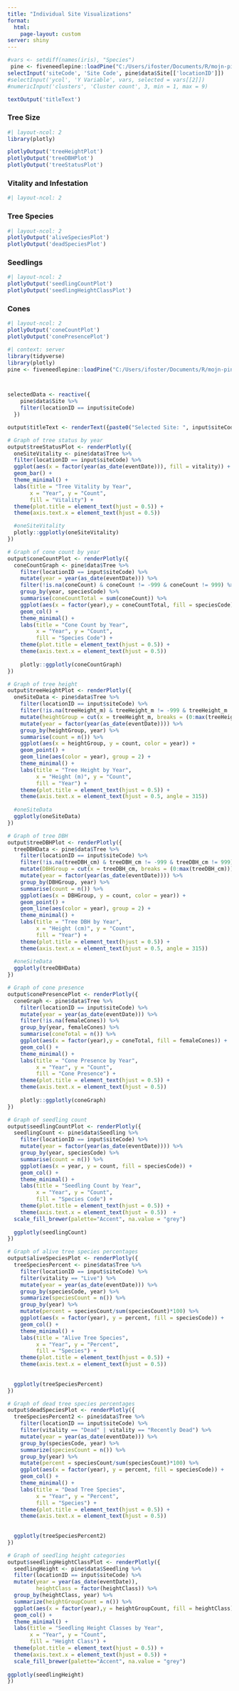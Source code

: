 ```yaml
---
title: "Individual Site Visualizations"
format: 
  html:
    page-layout: custom
server: shiny
---
```


::: {.panel-sidebar}
```r
#vars <- setdiff(names(iris), "Species")
 pine <- fiveneedlepine::loadPine("C:/Users/ifoster/Documents/R/mojn-pine-rpackage/data/FNP_MOJN_Primary_Copy.accdb")
selectInput('siteCode', 'Site Code', pine$data$Site[['locationID']])
#selectInput('ycol', 'Y Variable', vars, selected = vars[[2]])
#numericInput('clusters', 'Cluster count', 3, min = 1, max = 9)
```
:::

::: {.panel-fill}
```r
textOutput('titleText')
```


::: panel-tabset
### Tree Size
```r
#| layout-ncol: 2
library(plotly)

plotlyOutput('treeHeightPlot')
plotlyOutput('treeDBHPlot')
plotlyOutput('treeStatusPlot')


```

### Vitality and Infestation
```r
#| layout-ncol: 2
```


### Tree Species
```r
#| layout-ncol: 2
plotlyOutput('aliveSpeciesPlot')
plotlyOutput('deadSpeciesPlot')
```


### Seedlings
```r
#| layout-ncol: 2
plotlyOutput('seedlingCountPlot')
plotlyOutput('seedlingHeightClassPlot')
```

### Cones
```r
#| layout-ncol: 2
plotlyOutput('coneCountPlot')
plotlyOutput('conePresencePlot')
```


:::
:::

```r
#| context: server
library(tidyverse)
library(plotly)
pine <- fiveneedlepine::loadPine("C:/Users/ifoster/Documents/R/mojn-pine-rpackage/data/FNP_MOJN_Primary_Copy.accdb")



selectedData <- reactive({
    pine$data$Site %>%
    filter(locationID == input$siteCode)
  })

output$titleText <- renderText({paste0("Selected Site: ", input$siteCode)})

# Graph of tree status by year
output$treeStatusPlot <- renderPlotly({
  oneSiteVitality <- pine$data$Tree %>%
  filter(locationID == input$siteCode) %>%
  ggplot(aes(x = factor(year(as_date(eventDate))), fill = vitality)) +
  geom_bar() + 
  theme_minimal() + 
  labs(title = "Tree Vitality by Year",
       x = "Year", y = "Count",
       fill = "Vitality") + 
  theme(plot.title = element_text(hjust = 0.5)) +
  theme(axis.text.x = element_text(hjust = 0.5))

  #oneSiteVitality
  plotly::ggplotly(oneSiteVitality)
})

# Graph of cone count by year
output$coneCountPlot <- renderPlotly({
  coneCountGraph <- pine$data$Tree %>%
    filter(locationID == input$siteCode) %>%
    mutate(year = year(as_date(eventDate))) %>%
    filter(!is.na(coneCount) & coneCount != -999 & coneCount != 999) %>%
    group_by(year, speciesCode) %>%
    summarise(coneCountTotal = sum(coneCount)) %>%
    ggplot(aes(x = factor(year),y = coneCountTotal, fill = speciesCode)) +
    geom_col() + 
    theme_minimal() + 
    labs(title = "Cone Count by Year",
         x = "Year", y = "Count",
         fill = "Species Code") + 
    theme(plot.title = element_text(hjust = 0.5)) +
    theme(axis.text.x = element_text(hjust = 0.5))
  
    plotly::ggplotly(coneCountGraph)
})

# Graph of tree height
output$treeHeightPlot <- renderPlotly({
  oneSiteData <- pine$data$Tree %>%
    filter(locationID == input$siteCode) %>%
    filter(!is.na(treeHeight_m) & treeHeight_m != -999 & treeHeight_m != 999) %>%
    mutate(heightGroup = cut(x = treeHeight_m, breaks = (0:max(treeHeight_m)))) %>%
    mutate(year = factor(year(as_date(eventDate)))) %>%
    group_by(heightGroup, year) %>%
    summarise(count = n()) %>%
    ggplot(aes(x = heightGroup, y = count, color = year)) +
    geom_point() +
    geom_line(aes(color = year), group = 2) +
    theme_minimal() +
    labs(title = "Tree Height by Year",
         x = "Height (m)", y = "Count",
         fill = "Year") +
    theme(plot.title = element_text(hjust = 0.5)) +
    theme(axis.text.x = element_text(hjust = 0.5, angle = 315))
  
  #oneSiteData
  ggplotly(oneSiteData)
})

# Graph of tree DBH
output$treeDBHPlot <- renderPlotly({
  treeDBHData <- pine$data$Tree %>%
    filter(locationID == input$siteCode) %>%
    filter(!is.na(treeDBH_cm) & treeDBH_cm != -999 & treeDBH_cm != 999) %>%
    mutate(DBHGroup = cut(x = treeDBH_cm, breaks = (0:max(treeDBH_cm)))) %>%
    mutate(year = factor(year(as_date(eventDate)))) %>%
    group_by(DBHGroup, year) %>%
    summarise(count = n()) %>%
    ggplot(aes(x = DBHGroup, y = count, color = year)) +
    geom_point() +
    geom_line(aes(color = year), group = 2) +
    theme_minimal() +
    labs(title = "Tree DBH by Year",
         x = "Height (cm)", y = "Count",
         fill = "Year") +
    theme(plot.title = element_text(hjust = 0.5)) +
    theme(axis.text.x = element_text(hjust = 0.5, angle = 315))
  
  #oneSiteData
  ggplotly(treeDBHData)
})

# Graph of cone presence
output$conePresencePlot <- renderPlotly({
  coneGraph <- pine$data$Tree %>%
    filter(locationID == input$siteCode) %>%
    mutate(year = year(as_date(eventDate))) %>%
    filter(!is.na(femaleCones)) %>%
    group_by(year, femaleCones) %>%
    summarise(coneTotal = n()) %>%
    ggplot(aes(x = factor(year),y = coneTotal, fill = femaleCones)) +
    geom_col() + 
    theme_minimal() + 
    labs(title = "Cone Presence by Year",
         x = "Year", y = "Count",
         fill = "Cone Presence") + 
    theme(plot.title = element_text(hjust = 0.5)) +
    theme(axis.text.x = element_text(hjust = 0.5))
  
    plotly::ggplotly(coneGraph)
})

# Graph of seedling count
output$seedlingCountPlot <- renderPlotly({
  seedlingCount <- pine$data$Seedling %>%
    filter(locationID == input$siteCode) %>%
    mutate(year = factor(year(as_date(eventDate)))) %>%
    group_by(year, speciesCode) %>%
    summarise(count = n()) %>%
    ggplot(aes(x = year, y = count, fill = speciesCode)) +
    geom_col() +
    theme_minimal() +
    labs(title = "Seedling Count by Year",
         x = "Year", y = "Count",
         fill = "Species Code") +
    theme(plot.title = element_text(hjust = 0.5)) +
    theme(axis.text.x = element_text(hjust = 0.5))  + 
  scale_fill_brewer(palette="Accent", na.value = "grey")
  
  ggplotly(seedlingCount)
})

# Graph of alive tree species percentages
output$aliveSpeciesPlot <- renderPlotly({
  treeSpeciesPercent <- pine$data$Tree %>%
    filter(locationID == input$siteCode) %>%
    filter(vitality == "Live") %>%
    mutate(year = year(as_date(eventDate))) %>%
    group_by(speciesCode, year) %>%
    summarize(speciesCount = n()) %>%
    group_by(year) %>%
    mutate(percent = speciesCount/sum(speciesCount)*100) %>%
    ggplot(aes(x = factor(year), y = percent, fill = speciesCode)) +
    geom_col() +
    theme_minimal() +
    labs(title = "Alive Tree Species",
         x = "Year", y = "Percent",
         fill = "Species") +
    theme(plot.title = element_text(hjust = 0.5)) +
    theme(axis.text.x = element_text(hjust = 0.5))
    
  
  ggplotly(treeSpeciesPercent)
})

# Graph of dead tree species percentages
output$deadSpeciesPlot <- renderPlotly({
  treeSpeciesPercent2 <- pine$data$Tree %>%
    filter(locationID == input$siteCode) %>%
    filter(vitality == "Dead" | vitality == "Recently Dead") %>%
    mutate(year = year(as_date(eventDate))) %>%
    group_by(speciesCode, year) %>%
    summarize(speciesCount = n()) %>%
    group_by(year) %>%
    mutate(percent = speciesCount/sum(speciesCount)*100) %>%
    ggplot(aes(x = factor(year), y = percent, fill = speciesCode)) +
    geom_col() +
    theme_minimal() +
    labs(title = "Dead Tree Species",
         x = "Year", y = "Percent",
         fill = "Species") +
    theme(plot.title = element_text(hjust = 0.5)) +
    theme(axis.text.x = element_text(hjust = 0.5))
    
  
  ggplotly(treeSpeciesPercent2)
})

# Graph of seedling height categories
output$seedlingHeightClassPlot <- renderPlotly({
  seedlingHeight <- pine$data$Seedling %>%
  filter(locationID == input$siteCode) %>%
  mutate(year = year(as_date(eventDate)),
         heightClass = factor(heightClass)) %>%
  group_by(heightClass, year) %>%
  summarize(heightGroupCount = n()) %>%
  ggplot(aes(x = factor(year),y = heightGroupCount, fill = heightClass)) +
  geom_col() +
  theme_minimal() +
  labs(title = "Seedling Height Classes by Year",
       x = "Year", y = "Count",
       fill = "Height Class") +
  theme(plot.title = element_text(hjust = 0.5)) +
  theme(axis.text.x = element_text(hjust = 0.5)) + 
  scale_fill_brewer(palette="Accent", na.value = "grey")
  
ggplotly(seedlingHeight)
})
```




